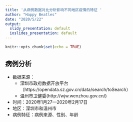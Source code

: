 ```yaml
---
title: '从病例数据对比分析影响不同地区疫情的特征 '
author: "Happy Beatles"
date: "2020/5/22"
output:
  slidy_presentation: default
  ioslides_presentation: default
---
```


```r
knitr::opts_chunk$set(echo = TRUE)
```
## 病例分析
- 数据来源：
    + 深圳市政府数据开放平台（https://opendata.sz.gov.cn/data/search/toSearch）
    + 温州市卫健委(http://wjw.wenzhou.gov.cn/)
- 时间：2020年1月27—2020年2月17日
- 地区：深圳市和温州市
- 病例特征：病例来源、性别、年龄
